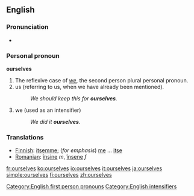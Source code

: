 ==English==

{{rank|offer|promise|obliged|911|ourselves|pale|happiness|religion}}

===Pronunciation===
*{{audio|en-us-ourselves.ogg|Audio (US)}}

===Personal pronoun===
'''ourselves'''
# The reflexive case of ''[[we]]'', the second person plural personal pronoun.
# us (referring to us, when we have already been mentioned).
#:''We should keep this for '''ourselves'''.'' 
# we (used as an intensifier)
#:''We did it '''ourselves'''.''

===Translations===
{{top}}
*[[Finnish]]: [[itsemme]]; (''for emphasis'') [[me#Finnish|me]] ... [[itse]]
* [[Romanian]]: [[înşine]] ''m'', [[însene]] ''f''
{{bottom}}

[[Category:English first person pronouns]]
[[Category:English intensifiers]]

[[fr:ourselves]]
[[ko:ourselves]]
[[io:ourselves]]
[[it:ourselves]]
[[ja:ourselves]]
[[simple:ourselves]]
[[fi:ourselves]]
[[zh:ourselves]]